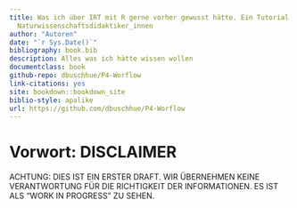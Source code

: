 ```yaml
--- 
title: Was ich über IRT mit R gerne vorher gewusst hätte. Ein Tutorial für und von
  Naturwissenschaftsdidaktiker_innen
author: "Autoren"
date: "`r Sys.Date()`"
bibliography: book.bib
description: Alles was ich hätte wissen wollen
documentclass: book
github-repo: dbuschhue/P4-Worflow
link-citations: yes
site: bookdown::bookdown_site
biblio-style: apalike
url: https://github.com/dbuschhue/P4-Worflow
---
```


# Vorwort: DISCLAIMER

ACHTUNG: DIES IST EIN ERSTER DRAFT. WIR ÜBERNEHMEN KEINE VERANTWORTUNG FÜR DIE RICHTIGKEIT DER INFORMATIONEN. ES IST ALS "WORK IN PROGRESS" ZU SEHEN.
